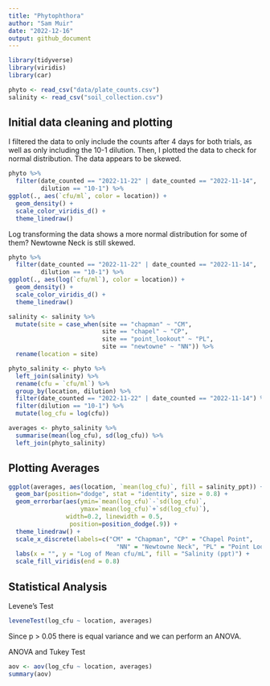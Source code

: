 ```yaml
---
title: "Phytophthora"
author: "Sam Muir"
date: "2022-12-16"
output: github_document
---
```


```r
library(tidyverse)
library(viridis)
library(car)
```
 
```r
phyto <- read_csv("data/plate_counts.csv")
salinity <- read_csv("soil_collection.csv")
```

## Initial data cleaning and plotting
I filtered the data to only include the counts after 4 days for both trials, as well as only including the 10-1 dilution. Then, I plotted the data to check for normal distribution. The data appears to be skewed.
```r
phyto %>%
  filter(date_counted == "2022-11-22" | date_counted == "2022-11-14",
         dilution == "10-1") %>%
ggplot(., aes(`cfu/ml`, color = location)) +
  geom_density() +
  scale_color_viridis_d() +
  theme_linedraw()
```
 
Log transforming the data shows a more normal distribution for some of them? Newtowne Neck is still skewed. 

```r
phyto %>%
  filter(date_counted == "2022-11-22" | date_counted == "2022-11-14",
         dilution == "10-1") %>%
ggplot(., aes(log(`cfu/ml`), color = location)) +
  geom_density() +
  scale_color_viridis_d() +
  theme_linedraw()
```

```r
salinity <- salinity %>%
  mutate(site = case_when(site == "chapman" ~ "CM",
                          site == "chapel" ~ "CP",
                          site == "point_lookout" ~ "PL",
                          site == "newtowne" ~ "NN")) %>%
  rename(location = site)
```

```r
phyto_salinity <- phyto %>%
  left_join(salinity) %>%
  rename(cfu = `cfu/ml`) %>%
  group_by(location, dilution) %>%
  filter(date_counted == "2022-11-22" | date_counted == "2022-11-14") %>%
  filter(dilution == "10-1") %>%
  mutate(log_cfu = log(cfu))
```


```r
averages <- phyto_salinity %>%
  summarise(mean(log_cfu), sd(log_cfu)) %>%
  left_join(phyto_salinity)
```

## Plotting Averages
```r
ggplot(averages, aes(location, `mean(log_cfu)`, fill = salinity_ppt)) +
  geom_bar(position="dodge", stat = "identity", size = 0.8) +
  geom_errorbar(aes(ymin=`mean(log_cfu)`-`sd(log_cfu)`, 
                    ymax=`mean(log_cfu)`+`sd(log_cfu)`), 
                width=0.2, linewidth = 0.5,
                 position=position_dodge(.9)) +
  theme_linedraw() +
  scale_x_discrete(labels=c("CM" = "Chapman", "CP" = "Chapel Point",
                              "NN" = "Newtowne Neck", "PL" = "Point Lookout")) +
  labs(x = "", y = "Log of Mean cfu/mL", fill = "Salinity (ppt)") +
  scale_fill_viridis(end = 0.8)
```

## Statistical Analysis
Levene's Test
```r
leveneTest(log_cfu ~ location, averages)
```
Since p > 0.05 there is equal variance and we can perform an ANOVA.

ANOVA and Tukey Test
```r
aov <- aov(log_cfu ~ location, averages)
summary(aov)
```


